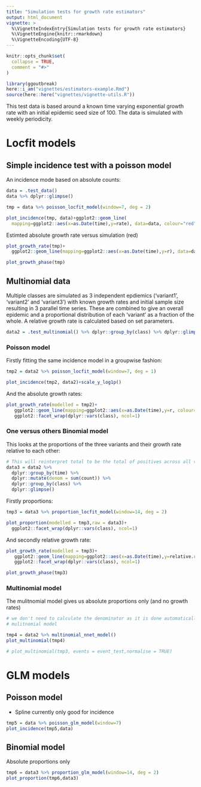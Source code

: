 ```yaml
---
title: "Simulation tests for growth rate estimators"
output: html_document
vignette: >
  %\VignetteIndexEntry{Simulation tests for growth rate estimators}
  %\VignetteEngine{knitr::rmarkdown}
  %\VignetteEncoding{UTF-8}
---
```


```r
knitr::opts_chunk$set(
  collapse = TRUE,
  comment = "#>"
)

library(ggoutbreak)
here::i_am("vignettes/estimators-example.Rmd")
source(here::here("vignettes/vignette-utils.R"))
```


This test data is based around a known time varying exponential growth rate
with an initial epidemic seed size of 100. The data is simulated with weekly
periodicity.

# Locfit models

## Simple incidence test with a poisson model

An incidence mode based on absolute counts:

```r
data = .test_data()
data %>% dplyr::glimpse()
```


```r
tmp = data %>% poisson_locfit_model(window=7, deg = 2)

plot_incidence(tmp, data)+ggplot2::geom_line(
  mapping=ggplot2::aes(x=as.Date(time),y=rate), data=data, colour="red",inherit.aes = FALSE)
```

Estimted absolute growth rate versus simulation (red)

```r

plot_growth_rate(tmp)+
  ggplot2::geom_line(mapping=ggplot2::aes(x=as.Date(time),y=r), data=data, colour="red",inherit.aes = FALSE)
```

```r

plot_growth_phase(tmp)

```

## Multinomial data

Multiple classes are simulated as 3 independent epdiemics ('variant1',
'variant2' and 'variant3') with known growth rates and initial sample size
resulting in 3 parallel time series. These are combined to give an overall
epidemic and a proportional distribution of each 'variant' as a fraction of the
whole. A relative growth rate is calculated based on set parameters.

```r
data2 = .test_multinomial() %>% dplyr::group_by(class) %>% dplyr::glimpse()
```

### Poisson model

Firstly fitting the same incidence model in a groupwise fashion:

```r
tmp2 = data2 %>% poisson_locfit_model(window=7, deg = 1)

plot_incidence(tmp2, data2)+scale_y_log1p()
```

And the absolute growth rates:

```r
plot_growth_rate(modelled = tmp2)+
   ggplot2::geom_line(mapping=ggplot2::aes(x=as.Date(time),y=r, colour=class), data=data2, inherit.aes = FALSE)+
   ggplot2::facet_wrap(dplyr::vars(class), ncol=1)

```

### One versus others Binomial model 

This looks at the proportions of the three variants and their growth rate relative
to each other:

```r
# This will reinterpret total to be the total of positives across all variants
data3 = data2 %>% 
  dplyr::group_by(time) %>% 
  dplyr::mutate(denom = sum(count)) %>%
  dplyr::group_by(class) %>%
  dplyr::glimpse()
```


Firstly proportions:

```r

tmp3 = data3 %>% proportion_locfit_model(window=14, deg = 2)

plot_proportion(modelled = tmp3,raw = data3)+
  ggplot2::facet_wrap(dplyr::vars(class), ncol=1)

```

And secondly relative growth rate:

```r


plot_growth_rate(modelled = tmp3)+
   ggplot2::geom_line(mapping=ggplot2::aes(x=as.Date(time),y=relative.r, colour=class), data=data2, inherit.aes = FALSE)+
   ggplot2::facet_wrap(dplyr::vars(class), ncol=1)

```

```r

plot_growth_phase(tmp3)

```

### Multinomial model

The mulitnomial model gives us absolute proportions only (and no growth rates)

```r
# we don't need to calculate the denominator as it is done automatically by the 
# mulitnomial model

tmp4 = data2 %>% multinomial_nnet_model()
plot_multinomial(tmp4)

# plot_multinomial(tmp3, events = event_test,normalise = TRUE)

```

# GLM models

## Poisson model

* Spline currently only good for incidence

```r

tmp5 = data %>% poisson_glm_model(window=7)
plot_incidence(tmp5,data)

```

## Binomial model

Absolute proportions only

```r

tmp6 = data3 %>% proportion_glm_model(window=14, deg = 2)
plot_proportion(tmp6,data3)

```


